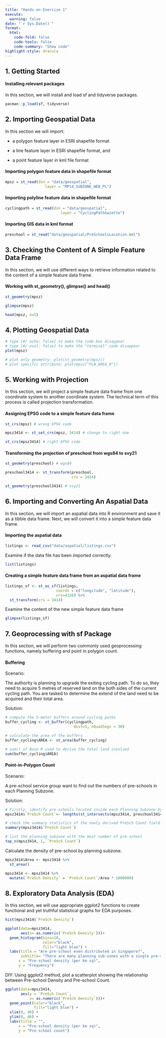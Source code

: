 ```yaml
---
title: "Hands-on Exercise 1"
execute: 
  warning: false
date: "`r Sys.Date()`"
format:
  html:
    code-fold: false
    code-tools: false
    code-summary: "Show code"
highlight-style: dracula
---
```


## **1. Getting Started**

#### Installing relevant packages

In this section, we will install and load sf and tidyverse packages.

```r
pacman::p_load(sf, tidyverse)
```

## **2. Importing Geospatial Data**

In this section we will import:

-   a polygon feature layer in ESRI shapefile format

-   a line feature layer in ESRI shapefile format, and

-   a point feature layer in kml file format

#### Importing polygon feature data in shapefile format

```r
mpsz = st_read(dsn = "data/geospatial", 
                  layer = "MP14_SUBZONE_WEB_PL")
```

#### Importing polyline feature data in shapefile format

```r
cyclingpath = st_read(dsn = "data/geospatial", 
                         layer = "CyclingPathGazette")
```

#### Importing GIS data in kml format

```r
preschool = st_read("data/geospatial/PreSchoolsLocation.kml")
```

## **3. Checking the Content of A Simple Feature Data Frame**

In this section, we will use different ways to retrieve information related to the content of a simple feature data frame.

#### Working with st_geometry(), glimpse() and head()

```r
st_geometry(mpsz)
```

```r
glimpse(mpsz)
```

```r
head(mpsz, n=5)
```

## **4. Plotting Geospatial Data**

```r
# type [#/ echo: false] to make the code box disappear
# type [#/ eval: false] to make the "terminal" code disappear
plot(mpsz)

# plot only geometry: plot(st_geometry(mpsz))
# plot specific attribute: plot(mpsz["PLN_AREA_N"])
```

## **5. Working with Projection**

In this section, we will project a simple feature data frame from one coordinate system to another coordinate system. The technical term of this process is called projection transformation.

#### Assigning EPSG code to a simple feature data frame

```r
st_crs(mpsz) # wrong EPSG code
```

```r
mpsz3414 <- st_set_crs(mpsz, 3414) # change to right one
```

```r
st_crs(mpsz3414) # right EPSG code
```

#### Transforming the projection of preschool from wgs84 to svy21

```r
st_geometry(preschool) # wgs84
```

```r
preschool3414 <- st_transform(preschool, 
                              crs = 3414)
```

```r
st_geometry(preschool3414) # svy21
```

## **6. Importing and Converting An Aspatial Data**

In this section, we will import an aspatial data into R environment and save it as a tibble data frame. Next, we will convert it into a simple feature data frame.

#### Importing the aspatial data

```r
listings <- read_csv("data/aspatial/listings.csv")
```

Examine if the data file has been imported correctly.

```r
list(listings)
```

#### Creating a simple feature data frame from an aspatial data frame

```r
listings_sf <- st_as_sf(listings, 
                       coords = c("longitude", "latitude"),
                       crs=4326) %>%
  st_transform(crs = 3414)
```

Examine the content of the new simple feature data frame

```r
glimpse(listings_sf)
```

## **7. Geoprocessing with sf Package**

In this section, we will perform two commonly used geoprocessing functions, namely buffering and point in polygon count.

#### Buffering

Scenario:

The authority is planning to upgrade the exiting cycling path. To do so, they need to acquire 5 metres of reserved land on the both sides of the current cycling path. You are tasked to determine the extend of the land need to be acquired and their total area.

Solution:

```r
# compute the 5-meter buffers around cycling paths
buffer_cycling <- st_buffer(cyclingpath, 
                               dist=5, nQuadSegs = 30)
```

```r
# calculate the area of the buffers
buffer_cycling$AREA <- st_area(buffer_cycling)
```

```r
# sum() of Base R used to derive the total land involved
sum(buffer_cycling$AREA)
```

#### Point-in-Polygon Count

Scenario:

A pre-school service group want to find out the numbers of pre-schools in each Planning Subzone.

Solution:

```r
# Firstly, identify pre-schools located inside each Planning Subzone by using st_intersects(). Next, length() of Base R is used to calculate numbers of pre-schools that fall inside each planning subzone.
mpsz3414$`PreSch Count`<- lengths(st_intersects(mpsz3414, preschool3414))
```

```r
# check the summary statistics of the newly derived PreSch Count field by using summary()
summary(mpsz3414$`PreSch Count`)
```

```r
# list the planning subzone with the most number of pre-school
top_n(mpsz3414, 1, `PreSch Count`)
```

Calculate the density of pre-school by planning subzone.

```r
mpsz3414$Area <- mpsz3414 %>%
  st_area()
```

```r
mpsz3414 <- mpsz3414 %>%
  mutate(`PreSch Density` = `PreSch Count`/Area * 1000000)
```

## **8. Exploratory Data Analysis (EDA)**

In this section, we will use appropriate ggplot2 functions to create functional and yet truthful statistical graphs for EDA purposes.

```r
hist(mpsz3414$`PreSch Density`)
```

```r
ggplot(data=mpsz3414, 
       aes(x= as.numeric(`PreSch Density`)))+
  geom_histogram(bins=20, 
                 color="black", 
                 fill="light blue") +
  labs(title = "Are pre-school even distributed in Singapore?",
       subtitle= "There are many planning sub-zones with a single pre-school, on the other hand, \nthere are two planning sub-zones with at least 20 pre-schools",
      x = "Pre-school density (per km sq)",
      y = "Frequency")
```

DIY: Using ggplot2 method, plot a scatterplot showing the relationship between Pre-school Density and Pre-school Count.

```r
ggplot(data=mpsz3414, 
       aes(y = `PreSch Count`, 
           x= as.numeric(`PreSch Density`)))+
  geom_point(color="black", 
             fill="light blue") +
  xlim(0, 40) +
  ylim(0, 40) +
  labs(title = "",
      x = "Pre-school density (per km sq)",
      y = "Pre-school count")
```
